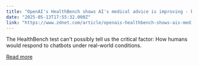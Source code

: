 ```yaml
---
title: "OpenAI's HealthBench shows AI's medical advice is improving - but who will listen?"
date: "2025-05-13T17:55:32.000Z"
link: "https://www.zdnet.com/article/openais-healthbench-shows-ais-medical-advice-is-improving-but-who-will-listen/"
---
```


The HealthBench test can't possibly tell us the critical factor: How humans would respond to chatbots under real-world conditions.

[Read more](https://www.zdnet.com/article/openais-healthbench-shows-ais-medical-advice-is-improving-but-who-will-listen/)
